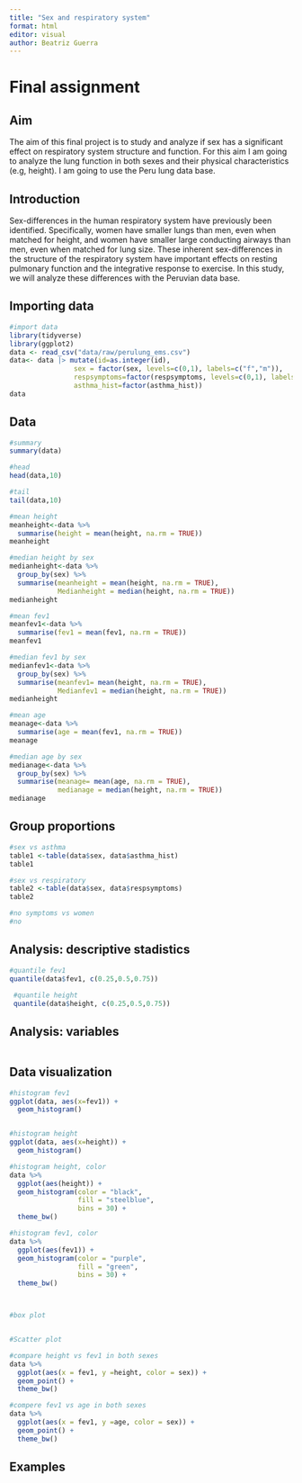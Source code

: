 ```yaml
---
title: "Sex and respiratory system"
format: html
editor: visual
author: Beatriz Guerra
---
```


# Final assignment

## Aim

The aim of this final project is to study and analyze if sex has a significant effect on respiratory system structure and function. For this aim I am going to analyze the lung function in both sexes and their physical characteristics (e.g, height). I am going to use the Peru lung data base.

## Introduction

Sex-differences in the human respiratory system have previously been identified. Specifically, women have smaller lungs than men, even when matched for height, and women have smaller large conducting airways than men, even when matched for lung size. These inherent sex-differences in the structure of the respiratory system have important effects on resting pulmonary function and the integrative response to exercise. In this study, we will analyze these differences with the Peruvian data base.

## Importing data

```r
#import data
library(tidyverse)
library(ggplot2)
data <- read_csv("data/raw/perulung_ems.csv")
data<- data |> mutate(id=as.integer(id), 
                sex = factor(sex, levels=c(0,1), labels=c("f","m")), 
                respsymptoms=factor(respsymptoms, levels=c(0,1), labels=c("no","yes")), 
                asthma_hist=factor(asthma_hist))
data
```

## Data

```r
#summary
summary(data)

#head
head(data,10)

#tail
tail(data,10)

#mean height
meanheight<-data %>%
  summarise(height = mean(height, na.rm = TRUE))
meanheight

#median height by sex
medianheight<-data %>%
  group_by(sex) %>%                        
  summarise(meanheight = mean(height, na.rm = TRUE),
            Medianheight = median(height, na.rm = TRUE))
medianheight

#mean fev1
meanfev1<-data %>%
  summarise(fev1 = mean(fev1, na.rm = TRUE))
meanfev1

#median fev1 by sex
medianfev1<-data %>%
  group_by(sex) %>%                        
  summarise(meanfev1= mean(height, na.rm = TRUE),
            Medianfev1 = median(height, na.rm = TRUE))
medianheight

#mean age
meanage<-data %>%
  summarise(age = mean(fev1, na.rm = TRUE))
meanage

#median age by sex
medianage<-data %>%
  group_by(sex) %>%                        
  summarise(meanage= mean(age, na.rm = TRUE),
            medianage = median(height, na.rm = TRUE))
medianage
```

## Group proportions

```r
#sex vs asthma
table1 <-table(data$sex, data$asthma_hist)
table1
```

```r
#sex vs respiratory
table2 <-table(data$sex, data$respsymptoms)
table2

#no symptoms vs women
#no 
```

## Analysis: descriptive stadistics

```r


#quantile fev1
quantile(data$fev1, c(0.25,0.5,0.75))
 
 #quantile height
 quantile(data$height, c(0.25,0.5,0.75))
```

## Analysis: variables

```r

```

## Data visualization

```r

#histogram fev1
ggplot(data, aes(x=fev1)) + 
  geom_histogram()


#histogram height
ggplot(data, aes(x=height)) + 
  geom_histogram()

#histogram height, color
data %>%
  ggplot(aes(height)) +
  geom_histogram(color = "black",
                 fill = "steelblue", 
                 bins = 30) + 
  theme_bw()

#histogram fev1, color
data %>%
  ggplot(aes(fev1)) +
  geom_histogram(color = "purple",
                 fill = "green", 
                 bins = 30) + 
  theme_bw()



#box plot 


#Scatter plot

#compare height vs fev1 in both sexes
data %>%
  ggplot(aes(x = fev1, y =height, color = sex)) +
  geom_point() + 
  theme_bw()

#compere fev1 vs age in both sexes
data %>%
  ggplot(aes(x = fev1, y =age, color = sex)) +
  geom_point() + 
  theme_bw()
```

## Examples

```r

```
